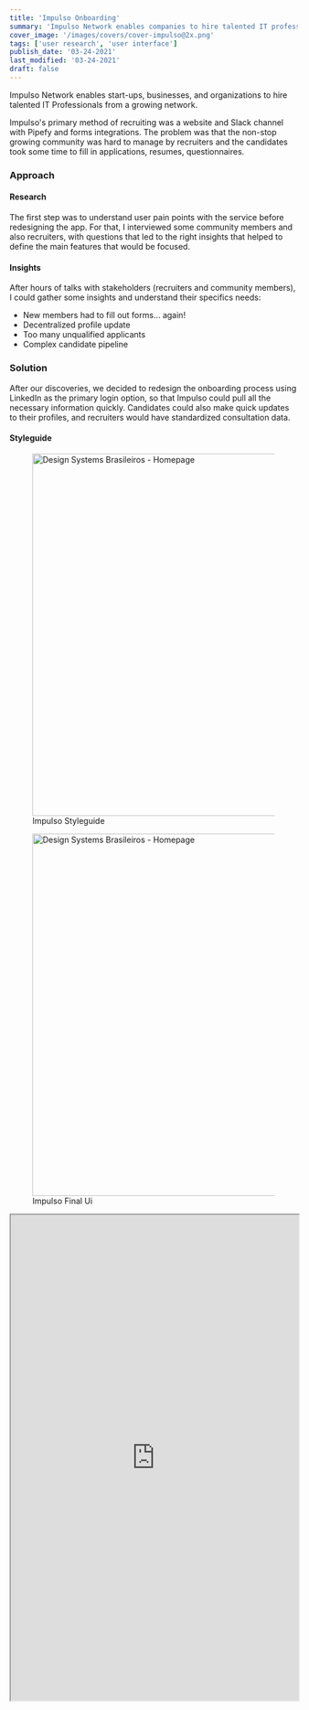 ```yaml
---
title: 'Impulso Onboarding'
summary: 'Impulso Network enables companies to hire talented IT professionals from a growing network.'
cover_image: '/images/covers/cover-impulso@2x.png'
tags: ['user research', 'user interface']
publish_date: '03-24-2021'
last_modified: '03-24-2021'
draft: false
---
```

<CaseCard role="Design Lead" timeline="1.5 months" tools="Spreadsheets, Pencil, Paper, Figma" platform="Mobile">
  Impulso Network enables start-ups, businesses, and organizations to hire talented IT Professionals from a growing network.

  Impulso's primary method of recruiting was a website and Slack channel with Pipefy and forms integrations. The problem was that the non-stop growing community was hard to manage by recruiters and the candidates took some time to fill in applications, resumes, questionnaires.
</CaseCard>

### Approach
#### Research
The first step was to understand user pain points with the service before redesigning the app. For that, I interviewed some community members and also recruiters, with questions that led to the right insights that helped to define the main features that would be focused.

#### Insights
After hours of talks with stakeholders (recruiters and community members), I could gather some insights and understand their specifics needs:

- New members had to fill out forms… again!
- Decentralized profile update
- Too many unqualified applicants
- Complex candidate pipeline

### Solution
After our discoveries, we decided to redesign the onboarding process using LinkedIn as the primary login option, so that Impulso could pull all the necessary information quickly. Candidates could also make quick updates to their profiles, and recruiters would have standardized consultation data.

#### Styleguide

<div className="container">
  <figure>
    <img className="full-width" src="/images/content/impulso-styleguide.png" alt="Design Systems Brasileiros - Homepage" widht="1280" height="634" />
    <figcaption className="text-sm text-center">Impulso Styleguide</figcaption>
  </figure>
</div>

<div className="container">
  <figure>
    <img
    className="full-width"
    src="/images/content/impulso-ui@2x.jpg"
    alt="Design Systems Brasileiros - Homepage"
    widht="1280" height="634"
    />
    <figcaption className="text-sm text-center">Impulso Final Ui</figcaption>
  </figure>
</div>

<iframe className="border-b" width="100%" height="850" src="https://www.figma.com/embed?embed_host=share&amp;url=https%3A%2F%2Fwww.figma.com%2Fproto%2FMXyKYGoawfu7XfpMmMjKInEG%2Fimpulso_onbrd_v2%3Fnode-id%3D0%253A526%26viewport%3D-1466%252C382%252C0.28972867131233215%26scaling%3Dscale-down&amp;chrome=DOCUMENTATION" allowFullScreen={true}></iframe>